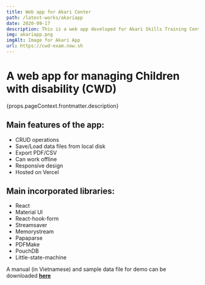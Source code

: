 ```yaml
---
title: Web app for Akari Center
path: /latest-works/akariapp
date: 2020-09-17
description: This is a web app developed for Akari Skills Training Center For Children With Special Needs. It is called CWD Examination Toolkit (or CET), with the main purpose of examining the growth of children under 7 years old to detect areas with slowness/difficulty based on PEP-3 (the Psychoeducational Profile, Third Edition). The app allows CRUD operations and export of report in PDF/CSV, and is built with React, PouchDB and Material UI.
img: akariapp.png
imgAlt: Image for Akari App
url: https://cwd-exam.now.sh
---
```



<h1>A web app for managing Children with disability (CWD)</h1>
<p>{props.pageContext.frontmatter.description}</p>

<h2>Main features of the app:</h2>

<ul>
  <li>CRUD operations</li>
  <li>Save/Load data files from local disk</li>
  <li>Export PDF/CSV</li>
  <li>Can work offline</li>
  <li>Responsive design</li>
  <li>Hosted on Vercel</li>
</ul>

<h2>Main incorporated libraries:</h2>

<ul>
  <li>React</li>
  <li>Material UI</li>
  <li>React-hook-form</li>
  <li>Streamsaver</li>
  <li>Memorystream</li>
  <li>Papaparse</li>
  <li>PDFMake</li>
  <li>PouchDB</li>
  <li>Little-state-machine</li>
</ul>

A manual (in Vietnamese) and sample data file for demo can be downloaded <a href="https://drive.google.com/drive/folders/1KsKLkqAZF0TaPvU7RoDSph7MZTotc7R1?usp=sharing)" target="_blank"><strong>here</strong></a>

